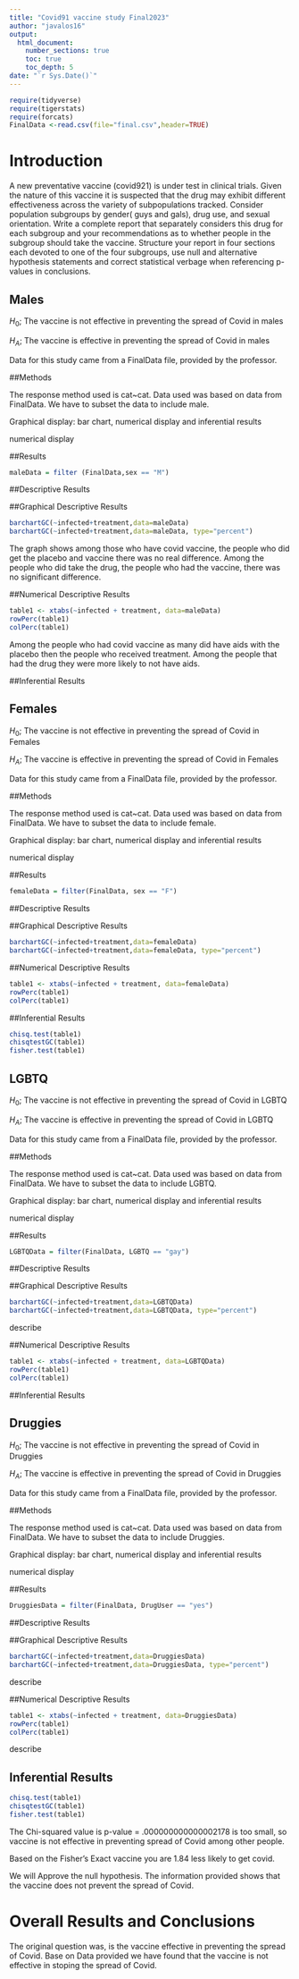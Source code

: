 ```yaml
---
title: "Covid91 vaccine study Final2023"
author: "javalos16"
output: 
  html_document:
    number_sections: true
    toc: true
    toc_depth: 5
date: "`r Sys.Date()`" 
---
```


```r
require(tidyverse)
require(tigerstats)
require(forcats)
FinalData <-read.csv(file="final.csv",header=TRUE)
```

# Introduction

A new  preventative vaccine (covid921) is under test in clinical trials. Given the nature of this vaccine it is suspected that the drug may exhibit different effectiveness across the variety of subpopulations tracked. Consider population subgroups by gender( guys and gals), drug use, and sexual orientation. Write a complete report that separately considers this drug for each subgroup and your recommendations as to whether people in the subgroup should take the vaccine. Structure your report in four sections each devoted to one of the four subgroups, use null and alternative hypothesis statements and correct statistical verbage when referencing p-values in conclusions.



## Males

$H_0$; The vaccine is not effective in preventing the spread of Covid in males

$H_A$; The vaccine is effective in preventing the spread of Covid in males 

Data for this study came from a FinalData file, provided by the professor.


##Methods

The response method used is cat~cat. Data used was based on data from FinalData. We have to subset the data to include male.

Graphical display: bar chart, numerical display and inferential results


numerical display

##Results

```r
maleData = filter (FinalData,sex == "M")
```

##Descriptive Results

##Graphical Descriptive Results


```r
barchartGC(~infected+treatment,data=maleData)
barchartGC(~infected+treatment,data=maleData, type="percent")
```

The graph shows among those who have covid vaccine, the people who did get the placebo and vaccine there was no real difference. Among the people who did take the drug, the people who had the vaccine, there was no significant difference.

##Numerical Descriptive Results

```r
table1 <- xtabs(~infected + treatment, data=maleData)
rowPerc(table1)
colPerc(table1)
```



Among the people who had covid vaccine as many did have aids with the placebo then the people who received treatment. Among the people that had the drug they were more likely to not have aids. 

##Inferential Results


## Females

$H_0$; The vaccine is not effective in preventing the spread of Covid in Females

$H_A$; The vaccine is effective in preventing the spread of Covid in Females 

Data for this study came from a FinalData file, provided by the professor.


##Methods

The response method used is cat~cat. Data used was based on data from FinalData. We have to subset the data to include female.

Graphical display: bar chart, numerical display and inferential results


numerical display


##Results

```r
femaleData = filter(FinalData, sex == "F")
```

##Descriptive Results

##Graphical Descriptive Results

```r
barchartGC(~infected+treatment,data=femaleData)
barchartGC(~infected+treatment,data=femaleData, type="percent")
```

##Numerical Descriptive Results

```r
table1 <- xtabs(~infected + treatment, data=femaleData)
rowPerc(table1)
colPerc(table1)
```

##Inferential Results

```r
chisq.test(table1)
chisqtestGC(table1)
fisher.test(table1)
```

## LGBTQ

$H_0$; The vaccine is not effective in preventing the spread of Covid in LGBTQ

$H_A$; The vaccine is effective in preventing the spread of Covid in LGBTQ 

Data for this study came from a FinalData file, provided by the professor.


##Methods

The response method used is cat~cat. Data used was based on data from FinalData. We have to subset the data to include LGBTQ.

Graphical display: bar chart, numerical display and inferential results


numerical display


##Results

```r
LGBTQData = filter(FinalData, LGBTQ == "gay")
```

##Descriptive Results

##Graphical Descriptive Results

```r
barchartGC(~infected+treatment,data=LGBTQData)
barchartGC(~infected+treatment,data=LGBTQData, type="percent")
```

describe

##Numerical Descriptive Results

```r
table1 <- xtabs(~infected + treatment, data=LGBTQData)
rowPerc(table1)
colPerc(table1)
```

##Inferential Results


## Druggies

$H_0$; The vaccine is not effective in preventing the spread of Covid in Druggies

$H_A$; The vaccine is effective in preventing the spread of Covid in Druggies 

Data for this study came from a FinalData file, provided by the professor.


##Methods

The response method used is cat~cat. Data used was based on data from FinalData. We have to subset the data to include Druggies.

Graphical display: bar chart, numerical display and inferential results


numerical display


##Results

```r
DruggiesData = filter(FinalData, DrugUser == "yes")
```

##Descriptive Results

##Graphical Descriptive Results

```r
barchartGC(~infected+treatment,data=DruggiesData)
barchartGC(~infected+treatment,data=DruggiesData, type="percent")
```

describe

##Numerical Descriptive Results

```r
table1 <- xtabs(~infected + treatment, data=DruggiesData)
rowPerc(table1)
colPerc(table1)
```

describe

## Inferential Results

<!--State hypothesis clearly.  Make sure your discussion of the inferential test covers all the aspects that the test output produces, such as test statistic, p-value etc.  Make a decision about the null hypothesis, explain the assumptions on which the selected test/procedure was based, and why the chosen procedure satisfys the assumptions and is appropriate to answer the research question!-->


```r
chisq.test(table1)
chisqtestGC(table1)
fisher.test(table1)
```


The Chi-squared value is p-value = .000000000000002178 is too small, so vaccine is not effective in preventing spread of Covid among other people.

Based on the Fisher's Exact vaccine  you are 1.84 less likely to get covid. 

We will Approve the null hypothesis. The information provided shows that the vaccine does not prevent the spread of Covid.



# Overall Results and Conclusions

The original question was, is the vaccine effective in preventing the spread of Covid. Base on Data provided we have found that the vaccine is not effective in stoping the spread of Covid.


